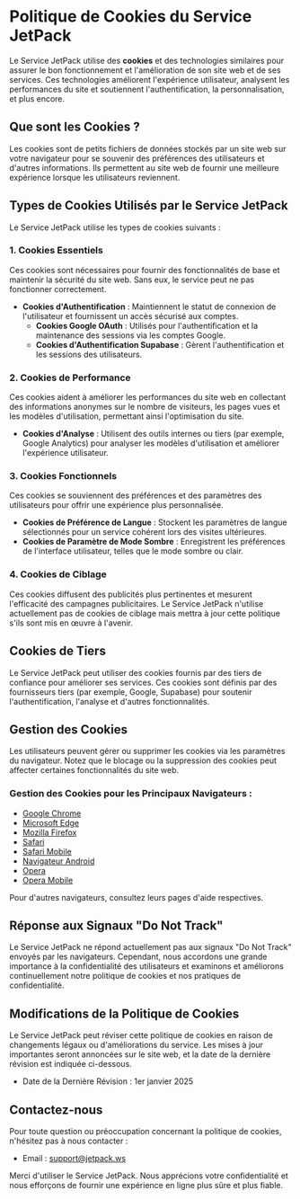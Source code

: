 # Politique de Cookies du Service JetPack

Le Service JetPack utilise des **cookies** et des technologies similaires pour assurer le bon fonctionnement et l'amélioration de son site web et de ses services. Ces technologies améliorent l'expérience utilisateur, analysent les performances du site et soutiennent l'authentification, la personnalisation, et plus encore.

## Que sont les Cookies ?

Les cookies sont de petits fichiers de données stockés par un site web sur votre navigateur pour se souvenir des préférences des utilisateurs et d'autres informations. Ils permettent au site web de fournir une meilleure expérience lorsque les utilisateurs reviennent.

## Types de Cookies Utilisés par le Service JetPack

Le Service JetPack utilise les types de cookies suivants :

### 1. Cookies Essentiels

Ces cookies sont nécessaires pour fournir des fonctionnalités de base et maintenir la sécurité du site web. Sans eux, le service peut ne pas fonctionner correctement.

- **Cookies d'Authentification** : Maintiennent le statut de connexion de l'utilisateur et fournissent un accès sécurisé aux comptes.
  - **Cookies Google OAuth** : Utilisés pour l'authentification et la maintenance des sessions via les comptes Google.
  - **Cookies d'Authentification Supabase** : Gèrent l'authentification et les sessions des utilisateurs.

### 2. Cookies de Performance

Ces cookies aident à améliorer les performances du site web en collectant des informations anonymes sur le nombre de visiteurs, les pages vues et les modèles d'utilisation, permettant ainsi l'optimisation du site.

- **Cookies d'Analyse** : Utilisent des outils internes ou tiers (par exemple, Google Analytics) pour analyser les modèles d'utilisation et améliorer l'expérience utilisateur.

### 3. Cookies Fonctionnels

Ces cookies se souviennent des préférences et des paramètres des utilisateurs pour offrir une expérience plus personnalisée.

- **Cookies de Préférence de Langue** : Stockent les paramètres de langue sélectionnés pour un service cohérent lors des visites ultérieures.
- **Cookies de Paramètre de Mode Sombre** : Enregistrent les préférences de l'interface utilisateur, telles que le mode sombre ou clair.

### 4. Cookies de Ciblage

Ces cookies diffusent des publicités plus pertinentes et mesurent l'efficacité des campagnes publicitaires. Le Service JetPack n'utilise actuellement pas de cookies de ciblage mais mettra à jour cette politique s'ils sont mis en œuvre à l'avenir.

## Cookies de Tiers

Le Service JetPack peut utiliser des cookies fournis par des tiers de confiance pour améliorer ses services. Ces cookies sont définis par des fournisseurs tiers (par exemple, Google, Supabase) pour soutenir l'authentification, l'analyse et d'autres fonctionnalités.

## Gestion des Cookies

Les utilisateurs peuvent gérer ou supprimer les cookies via les paramètres du navigateur. Notez que le blocage ou la suppression des cookies peut affecter certaines fonctionnalités du site web.

### Gestion des Cookies pour les Principaux Navigateurs :

- [Google Chrome](https://support.google.com/chrome/answer/95647?hl=fr)
- [Microsoft Edge](https://support.microsoft.com/fr-fr/microsoft-edge/allow-cookies)
- [Mozilla Firefox](https://support.mozilla.org/fr/kb/cookies-information-websites-store-on-your-computer)
- [Safari](https://support.apple.com/fr-fr/guide/safari/sfri11471/mac)
- [Safari Mobile](https://support.apple.com/fr-fr/HT201265)
- [Navigateur Android](https://support.google.com/chrome/answer/114662?hl=fr)
- [Opera](https://help.opera.com/fr/latest/web-preferences/#cookies)
- [Opera Mobile](https://help.opera.com/fr/mobile/android/#privacy)

Pour d'autres navigateurs, consultez leurs pages d'aide respectives.

## Réponse aux Signaux "Do Not Track"

Le Service JetPack ne répond actuellement pas aux signaux "Do Not Track" envoyés par les navigateurs. Cependant, nous accordons une grande importance à la confidentialité des utilisateurs et examinons et améliorons continuellement notre politique de cookies et nos pratiques de confidentialité.

## Modifications de la Politique de Cookies

Le Service JetPack peut réviser cette politique de cookies en raison de changements légaux ou d'améliorations du service. Les mises à jour importantes seront annoncées sur le site web, et la date de la dernière révision est indiquée ci-dessous.

- Date de la Dernière Révision : 1er janvier 2025

## Contactez-nous

Pour toute question ou préoccupation concernant la politique de cookies, n'hésitez pas à nous contacter :

- Email : [support@jetpack.ws](mailto:support@jetpack.ws)

Merci d'utiliser le Service JetPack. Nous apprécions votre confidentialité et nous efforçons de fournir une expérience en ligne plus sûre et plus fiable.